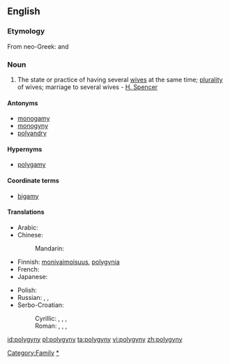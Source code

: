 ==English==

===Etymology===
From neo-Greek: {{term|πολύ|tr=poly||many}} and {{term|γυνή|tr=gyny||woman}}

===Noun===
{{en-noun|polygynies}}

# The state or practice of having several [[wife|wives]] at the same time; [[plurality]] of wives; marriage to several wives - [[w:Herbert Spencer|H. Spencer]]

====Antonyms====
* [[monogamy]]
* [[monogyny]]
* [[polyandry]]

====Hypernyms====
* [[polygamy]]

====Coordinate terms====
* [[bigamy]]

====Translations====
{{trans-top|plurality of wives at the same time}}
* Arabic: {{t|ar|تعدد الزوجات|m|tr=ta3áddud al-zawjaat|sc=Arab}}
* Chinese:
*: Mandarin: {{t|cmn|一夫多妻|tr=yī fū duō qī|sc=Hani}}
* Finnish: [[monivaimoisuus]], [[polygynia]]
* French: {{t+|fr|polygynie|f}}
* Japanese: {{t|ja|一夫多妻|tr=ippu-tasai}}
{{trans-mid}}
* Polish: {{t|pl|poligynia|f}}
* Russian: {{t|ru|многожёнство|n|sc=Cyrl|tr=mnogožónstvo}}, {{t|ru|полигиния|f|tr=poliginíja|sc=Cyrl}}, {{t|ru|полигамия|f|tr=poligamíja|sc=Cyrl}}
* Serbo-Croatian:
*: Cyrillic: {{t|sh|многоженство|n|alt=многоже́нство}}, {{t|sh|вишеженство|n}}, {{t|sh|полигамија|f}}, {{t|sh|полигинија|f}}
*: Roman: {{t|sh|mnogoženstvo|n|alt=mnogožénstvo}}, {{t|sh|višeženstvo|n}}, {{t|sh|poligamija|f|alt=poligàmija}}, {{t|sh|poliginija|f|alt=poligìnija}}
{{trans-bottom}}

[[Category:Family]]
[[Category:Marriage|*]]

[[id:polygyny]]
[[pl:polygyny]]
[[ta:polygyny]]
[[vi:polygyny]]
[[zh:polygyny]]